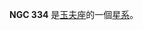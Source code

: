 {{NGCInfoBox|NGCID=NGC 334|發現者=約翰·弗里德里希·威廉·赫歇爾|發現日期=1834年9月25日|其他編號=ESO 351-26,MCG -6-3-12,IRAS00564-3523|曆元=J2000.0|赤經=58分49.8秒|赤緯=-35°6'56""|星座=玉夫座|星體=星系|星等=13.8|表面亮度=13.3|藍等=14.6}}

'''NGC 334''' 是[[玉夫座|玉夫座]]的一個[[星系|星系]]。

{{NGCReference|334}}
{{Catalogs|NGC=334}}